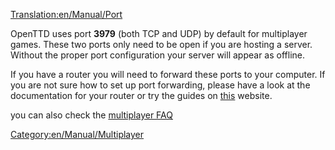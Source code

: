 [[Translation:en/Manual/Port]]
{{ru/Перевод|en/Manual/Port|0}}

OpenTTD uses port '''3979''' (both TCP and UDP) by default for multiplayer games. These two ports only need to be open if you are hosting a server. Without the proper port configuration your server will appear as offline.

If you have a router you will need to forward these ports to your computer. If you are not sure how to set up port forwarding, please have a look at the documentation for your router or try the guides on [http://www.portforward.com/ this] website.


you can also check the [[en/Manual/FAQ multiplayer#what-port-does-openttd-use|multiplayer FAQ]]

[[Category:en/Manual/Multiplayer]]